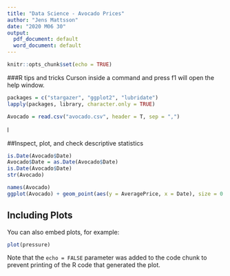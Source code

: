```yaml
---
title: "Data Science - Avocado Prices"
author: "Jens Mattsson"
date: "2020 M06 30"
output:
  pdf_document: default
  word_document: default
---
```



```r
knitr::opts_chunk$set(echo = TRUE)
```

###R tips and tricks
Curson inside a command and press f1 will open the help window.


```r
packages = c("stargazer", "ggplot2", "lubridate")
lapply(packages, library, character.only = TRUE)

Avocado = read.csv("avocado.csv", header = T, sep = ",")
```

l

##Inspect, plot, and check descriptive statistics

```r
is.Date(Avocado$Date)
Avocado$Date = as.Date(Avocado$Date)
is.Date(Avocado$Date)
str(Avocado)
```


```r
names(Avocado)
ggplot(Avocado) + geom_point(aes(y = AveragePrice, x = Date), size = 0.2) + scale_x_date(date_breaks = "1 year") + geom_smooth(aes(y = AveragePrice, x = Date))
```



## Including Plots

You can also embed plots, for example:

```r
plot(pressure)
```

Note that the `echo = FALSE` parameter was added to the code chunk to prevent printing of the R code that generated the plot.
